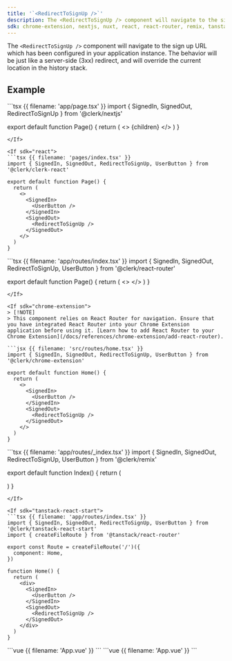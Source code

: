 ```yaml
---
title: '`<RedirectToSignUp />`'
description: The <RedirectToSignUp /> component will navigate to the sign up URL which has been configured in your application instance. The behavior will be just like a server-side (3xx) redirect, and will override the current location in the history stack.
sdk: chrome-extension, nextjs, nuxt, react, react-router, remix, tanstack-react-start, vue
---
```


The `<RedirectToSignUp />` component will navigate to the sign up URL which has been configured in your application instance. The behavior will be just like a server-side (3xx) redirect, and will override the current location in the history stack.

## Example

<If sdk="nextjs">
  ```tsx {{ filename: 'app/page.tsx' }}
  import { SignedIn, SignedOut, RedirectToSignUp } from '@clerk/nextjs'

  export default function Page() {
    return (
      <>
        <SignedIn>{children}</SignedIn>
        <SignedOut>
          <RedirectToSignUp />
        </SignedOut>
      </>
    )
  }
  ```
</If>

<If sdk="react">
  ```tsx {{ filename: 'pages/index.tsx' }}
  import { SignedIn, SignedOut, RedirectToSignUp, UserButton } from '@clerk/clerk-react'

  export default function Page() {
    return (
      <>
        <SignedIn>
          <UserButton />
        </SignedIn>
        <SignedOut>
          <RedirectToSignUp />
        </SignedOut>
      </>
    )
  }
  ```
</If>

<If sdk="react-router">
  ```tsx {{ filename: 'app/routes/index.tsx' }}
  import { SignedIn, SignedOut, RedirectToSignUp, UserButton } from '@clerk/react-router'

  export default function Page() {
    return (
      <>
        <SignedIn>
          <UserButton />
        </SignedIn>
        <SignedOut>
          <RedirectToSignUp />
        </SignedOut>
      </>
    )
  }
  ```
</If>

<If sdk="chrome-extension">
  > [!NOTE]
  > This component relies on React Router for navigation. Ensure that you have integrated React Router into your Chrome Extension application before using it. [Learn how to add React Router to your Chrome Extension](/docs/references/chrome-extension/add-react-router).

  ```jsx {{ filename: 'src/routes/home.tsx' }}
  import { SignedIn, SignedOut, RedirectToSignUp, UserButton } from '@clerk/chrome-extension'

  export default function Home() {
    return (
      <>
        <SignedIn>
          <UserButton />
        </SignedIn>
        <SignedOut>
          <RedirectToSignUp />
        </SignedOut>
      </>
    )
  }
  ```
</If>

<If sdk="remix">
  ```tsx {{ filename: 'app/routes/_index.tsx' }}
  import { SignedIn, SignedOut, RedirectToSignUp, UserButton } from '@clerk/remix'

  export default function Index() {
    return (
      <div>
        <SignedIn>
          <UserButton />
        </SignedIn>
        <SignedOut>
          <RedirectToSignUp />
        </SignedOut>
      </div>
    )
  }
  ```
</If>

<If sdk="tanstack-react-start">
  ```tsx {{ filename: 'app/routes/index.tsx' }}
  import { SignedIn, SignedOut, RedirectToSignUp, UserButton } from '@clerk/tanstack-react-start'
  import { createFileRoute } from '@tanstack/react-router'

  export const Route = createFileRoute('/')({
    component: Home,
  })

  function Home() {
    return (
      <div>
        <SignedIn>
          <UserButton />
        </SignedIn>
        <SignedOut>
          <RedirectToSignUp />
        </SignedOut>
      </div>
    )
  }
  ```
</If>

<If sdk="vue">
  ```vue {{ filename: 'App.vue' }}
  <script setup lang="ts">
  import { SignedIn, SignedOut, RedirectToSignUp, UserButton } from '@clerk/vue'
  </script>

  <template>
    <SignedIn>
      <UserButton />
    </SignedIn>
    <SignedOut>
      <RedirectToSignUp />
    </SignedOut>
  </template>
  ```
</If>

<If sdk="nuxt">
  ```vue {{ filename: 'App.vue' }}
  <script setup lang="ts">
  // Components are automatically imported
  </script>

  <template>
    <SignedIn>
      <UserButton />
    </SignedIn>
    <SignedOut>
      <RedirectToSignUp />
    </SignedOut>
  </template>
  ```
</If>
